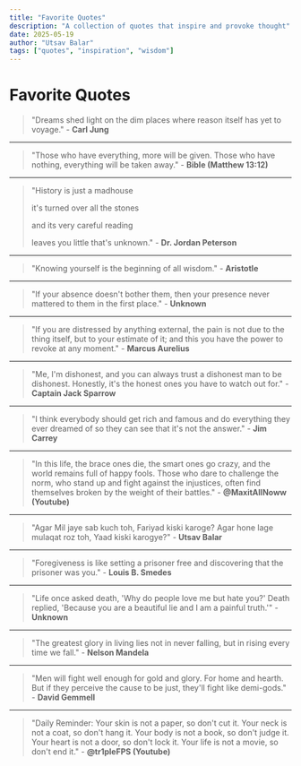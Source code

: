 ```yaml
---
title: "Favorite Quotes"
description: "A collection of quotes that inspire and provoke thought"
date: 2025-05-19
author: "Utsav Balar"
tags: ["quotes", "inspiration", "wisdom"]
---
```


# Favorite Quotes

> "Dreams shed light on the dim places where reason itself has yet to voyage." - **Carl Jung**

---

> "Those who have everything, more will be given. Those who have nothing, everything will be taken away." - **Bible (Matthew 13:12)**

---

> "History is just a madhouse
>
> it's turned over all the stones
>
> and its very careful reading
>
> leaves you little that's unknown." - **Dr. Jordan Peterson**

---

> "Knowing yourself is the beginning of all wisdom." - **Aristotle**

---

> "If your absence doesn't bother them, then your presence never mattered to them in the first place." - **Unknown**

---

> "If you are distressed by anything external, the pain is not due to the thing itself, but to your estimate of it; and this you have the power to revoke at any moment." - **Marcus Aurelius**

---

> "Me, I'm dishonest, and you can always trust a dishonest man to be dishonest. Honestly, it's the honest ones you have to watch out for." - **Captain Jack Sparrow**

---

> "I think everybody should get rich and famous and do everything they ever dreamed of so they can see that it's not the answer." - **Jim Carrey** 

---

> "In this life, the brace ones die, the smart ones go crazy, and the world remains full of happy fools. Those who dare to challenge the norm, who stand up and fight against the injustices, often find themselves broken by the weight of their battles." - **@MaxitAllNoww (Youtube)**

---

> "Agar Mil jaye sab kuch toh,
> Fariyad kiski karoge?
> Agar hone lage mulaqat roz toh,
> Yaad kiski karogye?" - **Utsav Balar**

---

> "Foregiveness is like setting a prisoner free and discovering that the prisoner was you." - **Louis B. Smedes**

---

> "Life once asked death, 'Why do people love me but hate you?'
> Death replied, 'Because you are a beautiful lie and I am a painful truth.'" - **Unknown**

---

> "The greatest glory in living lies not in never falling, but in rising every time we fall." - **Nelson Mandela**

---

> "Men will fight well enough for gold and glory. For home and hearth. But if they perceive the cause to be just, they'll fight like demi-gods." - **David Gemmell**

---

> "Daily Reminder:
> Your skin is not a paper, so don't cut it.
> Your neck is not a coat, so don't hang it.
> Your body is not a book, so don't judge it.
> Your heart is not a door, so don't lock it.
> Your life is not a movie, so don't end it." - **@tr1pleFPS (Youtube)**
